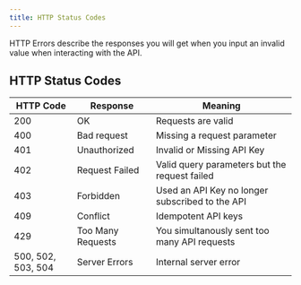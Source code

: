 ```yaml
---
title: HTTP Status Codes
---
```


HTTP Errors describe the responses you will get when you input an invalid
value when interacting with the API.

## HTTP Status Codes

| HTTP Code          | Response          | Meaning                                         |
| ------------------ | ----------------- | ----------------------------------------------- |
| 200                | OK                | Requests are valid                              |
| 400                | Bad request       | Missing a request parameter                     |
| 401                | Unauthorized      | Invalid or Missing API Key                      |
| 402                | Request Failed    | Valid query parameters but the request failed   |
| 403                | Forbidden         | Used an API Key no longer subscribed to the API |
| 409                | Conflict          | Idempotent API keys                             |
| 429                | Too Many Requests | You simultanously sent too many API requests    |
| 500, 502, 503, 504 | Server Errors     | Internal server error                           |
